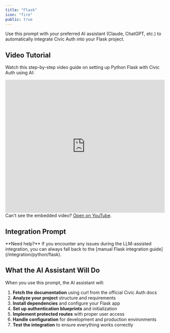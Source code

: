 ```yaml
---
title: "Flask"
icon: "fire"
public: true
---
```



Use this prompt with your preferred AI assistant (Claude, ChatGPT, etc.) to automatically integrate Civic Auth into your Flask project.

## Video Tutorial

Watch this step-by-step video guide on setting up Python Flask with Civic Auth using AI:

<iframe 
  src="https://www.youtube.com/embed/0vfErLu7fUs" 
  width="100%" 
  height="420" 
  frameborder="0" 
  allow="accelerometer; autoplay; clipboard-write; encrypted-media; gyroscope; picture-in-picture; web-share" 
  referrerpolicy="strict-origin-when-cross-origin"
  allowfullscreen>
</iframe>

<div style={{ marginTop: 12 }}>
  Can't see the embedded video? 
  <a href="https://www.youtube.com/watch?v=0vfErLu7fUs&list=PLAYyliYf-NkkZIONEeXYFNBMd4so0ToUL&index=2" target="_blank" rel="noopener noreferrer">Open on YouTube</a>.
</div>

<HowToUseBasic />

## Integration Prompt

<FlaskPrompt />

<Note>
  **Need help?** If you encounter any issues during the LLM-assisted integration, you can always fall back to the [manual Flask integration guide](/integration/python/flask).
</Note>

## What the AI Assistant Will Do

When you use this prompt, the AI assistant will:

1. **Fetch the documentation** using curl from the official Civic Auth docs
2. **Analyze your project** structure and requirements
3. **Install dependencies** and configure your Flask app
4. **Set up authentication blueprints** and initialization
5. **Implement protected routes** with proper user access
6. **Handle configuration** for development and production environments
7. **Test the integration** to ensure everything works correctly

<SupportedAiAssistants />

<AiAssistantRequirements /> 